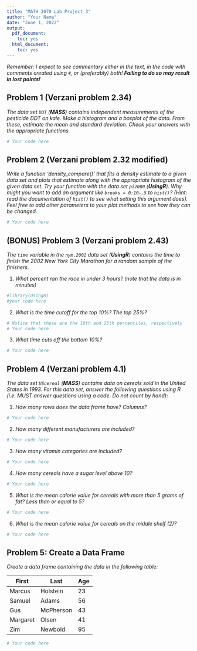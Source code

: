 ```yaml
---
title: "MATH 3070 Lab Project 3"
author: "Your Name"
date: "June 1, 2022"
output:
  pdf_document:
    toc: yes
  html_document:
    toc: yes
---
```


*Remember: I expect to see commentary either in the text, in the code with comments created using `#`, or (preferably) both! **Failing to do so may result in lost points!***



## Problem 1 (Verzani problem 2.34)
*The data set `DDT` (**MASS**) contains independent measurements of the pesticide DDT on kale. Make a histogram and a boxplot of the data. From these, estimate the mean and standard deviation. Check your answers with the appropriate functions.*

```r
# Your code here
```

## Problem 2 (Verzani problem 2.32 modified)
*Write a function 'density_compare()' that fits a density estimate to a given data set and plots that estimate along with the appropriate histogram of the given data set. Try your function with the data set `pi2000` (**UsingR**). Why might you want to add an argument like `breaks = 0:10-.5` to `hist()`? (Hint: read the documentation of `hist()` to see what setting this argument does). Feel free to add other parameters to your plot methods to see how they can be changed.*

```r
# Your code here
```

## (BONUS) Problem 3 (Verzani problem 2.43)
*The `time` variable in the `nym.2002` data set (**UsingR**) contains the time to finish the 2002 New York City Marathon for a random sample of the finishers.*

1. *What percent ran the race in under 3 hours? (note that the data is in minutes)*

```r
#library(UsingR) 
#your code here

```

2. *What is the time cutoff for the top 10%? The top 25%?*

```r
# Notice that these are the 10th and 25th percentiles, respectively
# Your code here
```

3. *What time cuts off the bottom 10%?*

```r
# Your code here
```


## Problem 4 (Verzani problem 4.1)
*The data set `UScereal` (**MASS**) contains data on cereals sold in the United States in 1993. For this data set, answer the following questions using R (i.e. MUST answer questions using a code. Do not count by hand):*

1. *How many rows does the data frame have? Columns?*

```r
# Your code here
```

2. *How many different manufacturers are included?*

```r
# Your code here
```

3. *How many vitamin categories are included?*

```r
# Your code here
```

4. *How many cereals have a sugar level above 10?*

```r
# Your code here
```

5. *What is the mean calorie value for cereals with more than 5 grams of fat? Less than or equal to 5?*

```r
# Your code here
```

6. *What is the mean calorie value for cereals on the middle shelf (2)?*

```r
# Your code here
```

## Problem 5: Create a Data Frame
*Create a data frame containing the data in the following table:*

| First    | Last      | Age |
|----------|-----------|-----|
| Marcus   | Holstein  | 23  |
| Samuel   | Adams     | 56  |
| Gus      | McPherson | 43  |
| Margaret | Olsen     | 41  |
| Zim      | Newbold   | 95  |

```r
# Your code here
```
